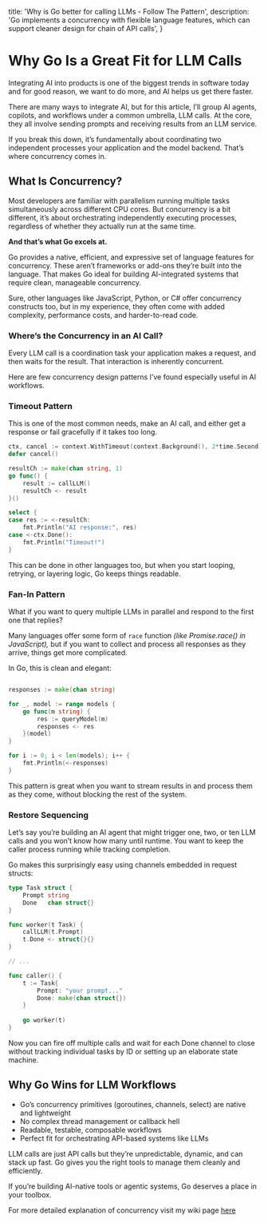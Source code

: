   title: 'Why is Go better for calling LLMs - Follow The Pattern',
  description: 'Go implements a concurrency with flexible language features, which can support cleaner design for chain of API calls',
}

# Why Go Is a Great Fit for LLM Calls

Integrating AI into products is one of the biggest trends in software today and for good reason, we want to do more, and AI helps us get there faster.

There are many ways to integrate AI, but for this article, I’ll group AI agents, copilots, and workflows under a common umbrella, LLM calls. At the core, they all involve sending prompts and receiving results from an LLM service.

If you break this down, it’s fundamentally about coordinating two independent processes your application and the model backend. That’s where concurrency comes in.

## What Is Concurrency?

Most developers are familiar with parallelism running multiple tasks simultaneously across different CPU cores. But concurrency is a bit different, it’s about orchestrating independently executing processes, regardless of whether they actually run at the same time.

**And that’s what Go excels at.**

Go provides a native, efficient, and expressive set of language features for concurrency. These aren’t frameworks or add-ons they’re built into the language. That makes Go ideal for building AI-integrated systems that require clean, manageable concurrency.

Sure, other languages like JavaScript, Python, or C# offer concurrency constructs too, but in my experience, they often come with added complexity, performance costs, and harder-to-read code.

### Where’s the Concurrency in an AI Call?

Every LLM call is a coordination task your application makes a request, and then waits for the result. That interaction is inherently concurrent.

Here are few concurrency design patterns I’ve found especially useful in AI workflows.

### Timeout Pattern

This is one of the most common needs, make an AI call, and either get a response or fail gracefully if it takes too long.
```go
ctx, cancel := context.WithTimeout(context.Background(), 2*time.Second)
defer cancel()

resultCh := make(chan string, 1)
go func() {
    result := callLLM()
    resultCh <- result
}()

select {
case res := <-resultCh:
    fmt.Println("AI response:", res)
case <-ctx.Done():
    fmt.Println("Timeout!")
}
```

This can be done in other languages too, but when you start looping, retrying, or layering logic, Go keeps things readable.

### Fan-In Pattern

What if you want to query multiple LLMs in parallel and respond to the first one that replies?

Many languages offer some form of `race` function *(like Promise.race() in JavaScript),* but if you want to collect and process all responses as they arrive, things get more complicated.

In Go, this is clean and elegant:
```go

responses := make(chan string)

for _, model := range models {
    go func(m string) {
        res := queryModel(m)
        responses <- res
    }(model)
}

for i := 0; i < len(models); i++ {
    fmt.Println(<-responses)
}
```
This pattern is great when you want to stream results in and process them as they come, without blocking the rest of the system.

### Restore Sequencing

Let’s say you’re building an AI agent that might trigger one, two, or ten LLM calls and you won’t know how many until runtime. You want to keep the caller process running while tracking completion.

Go makes this surprisingly easy using channels embedded in request structs:

```go
type Task struct {
    Prompt string
    Done   chan struct{}
}

func worker(t Task) {
    callLLM(t.Prompt)
    t.Done <- struct{}{}
}

// ...

func caller() {
	t := Task{
		Prompt: "your prompt..."
		Done: make(chan struct{})
	}
	
	go worker(t)
}
```

Now you can fire off multiple calls and wait for each Done channel to close without tracking individual tasks by ID or setting up an elaborate state machine.

## Why Go Wins for LLM Workflows

- Go’s concurrency primitives (goroutines, channels, select) are native and lightweight
- No complex thread management or callback hell
- Readable, testable, composable workflows
- Perfect fit for orchestrating API-based systems like LLMs

LLM calls are just API calls but they’re unpredictable, dynamic, and can stack up fast. Go gives you the right tools to manage them cleanly and efficiently.

If you’re building AI-native tools or agentic systems, Go deserves a place in your toolbox.

For more detailed explanation of concurrency visit my wiki page [here](https://wiki.followthepattern.net/concurrency)
